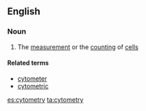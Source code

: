 ==English==

===Noun===
{{en-noun|-|cytometries}}

# {{label|en|biology}} The [[measurement]] or the [[counting]] of [[cell]]s

====Related terms====
* [[cytometer]]
* [[cytometric]]

[[es:cytometry]]
[[ta:cytometry]]